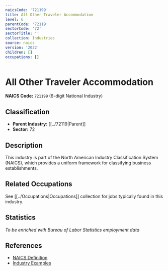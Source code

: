 ```yaml
---
naicsCode: '721199'
title: All Other Traveler Accommodation
level: 6
parentCode: '72119'
sectorCode: '72'
sectorTitle: ''
collection: Industries
source: naics
version: '2022'
children: []
occupations: []
---
```

# All Other Traveler Accommodation

**NAICS Code:** `721199` (6-digit National Industry)

## Classification

- **Parent Industry:** [[../72119|Parent]]
- **Sector:** 72

## Description

This industry is part of the North American Industry Classification System (NAICS), which provides a uniform framework for classifying business establishments.

## Related Occupations

See [[../Occupations|Occupations]] collection for jobs typically found in this industry.

## Statistics

*To be enriched with Bureau of Labor Statistics employment data*

## References

- [NAICS Definition](https://www.census.gov/naics/)
- [Industry Examples](https://www.census.gov/naics/2022NAICS/)
